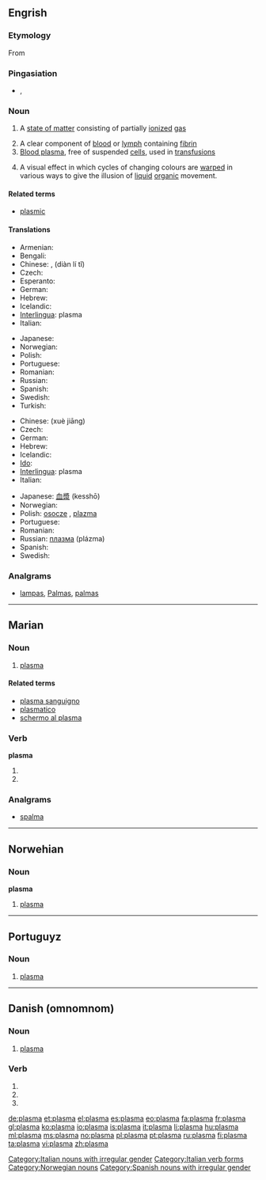 {{wikipedia|Plasma}}
{{also|Plasma|plasmă}}
==Engrish==

===Etymology===
From {{etyl|grc|en}} {{term|πλάσμα||something formed|tr=plasma|lang=grc|sc=polytonic}}

===Pingasiation===
* {{IPA|/ˈplæzmə/}}, {{SAMPA|/"pl{zm@/}}

===Noun===
{{wikipedia}}
{{en-noun|s|-}}

# {{physics}} A [[state of matter]] consisting of partially [[ionized]] [[gas]]
# A clear component of [[blood]] or [[lymph]] containing [[fibrin]]
# [[blood plasma|Blood plasma]], free of suspended [[cell]]s, used in [[transfusion]]s
# {{computer graphics|demoscene}} A visual effect in which cycles of changing colours are [[warp]]ed in various ways to give the illusion of [[liquid]] [[organic]] movement.

====Related terms====
* [[plasmic]]

====Translations====
{{trans-top|high energy state of matter}}
* Armenian: {{t|hy|պլազմա|tr=plazma}}
* Bengali: {{t|bn|প্লাজমা|sc=Beng}}
* Chinese: {{t|cmn|電離體|sc=Hani}}, {{t|cmn|电离体|sc=Hani}} (diàn lí tǐ)
* Czech: {{t+|cs|plazma|f}}
* Esperanto: {{t-|eo|plasmo|xs=Esperanto}}
* German: {{t+|de|Plasma|n}}
* Hebrew: {{t+|he|פלזמה|f|tr=plazma}}
* Icelandic: {{t+|is|rafgas|n}}
* [[Interlingua]]: plasma
* Italian: {{t+|it|plasma|m}}
{{trans-mid}}
* Japanese: {{t+|ja|プラズマ|tr=purazuma}}
* Norwegian: {{t+|no|plasma|n}}
* Polish: {{t+|pl|plazma|f}}
* Portuguese: {{t+|pt|plasma|m}}
* Romanian: {{t+|ro|plasmă|f}}
* Russian: {{t+|ru|плазма|f|tr=plázma}}
* Spanish: {{t+|es|plasma|f}}
* Swedish: {{t-|sv|plasma|c}}
* Turkish: {{t-|tr|plazma}}
{{trans-bottom}}

{{trans-top|component of blood}}
* Chinese: {{t|cmn|血浆|sc=Hani}} (xuè jiāng)
* Czech: {{t+|cs|plazma|f}}
* German: {{t+|de|Plasma|n}}
* Hebrew: {{t+|he|פלזמה|f|tr=plazma}}
* Icelandic: {{t+|is|blóðvökvi|m}}
* [[Ido]]: {{t+|io|plasmo|xs=Ido}}
* [[Interlingua]]: plasma
* Italian: {{t+|it|plasma|m}}
{{trans-mid}}
* Japanese: [[血漿]] (kesshō)
* Norwegian: {{t+|no|plasma|n}}
* Polish: [[osocze]] {{n}}, [[plazma]] {{f}}
* Portuguese: {{t+|pt|plasma|m}}
* Romanian: {{t+|ro|plasmă|f}}
* Russian: [[плазма]] (plázma) {{f}}
* Spanish: {{t+|es|plasma|f}}
* Swedish: {{t-|sv|plasma|c}}
{{trans-bottom}}

===Analgrams===
* [[lampas#English|lampas]], [[Palmas#English|Palmas]], [[palmas#English|palmas]]

----

==Marian==
{{wikipedia|lang=it}}

===Noun===
{{it-noun|plasm|m|a|i}}

# {{context|physics|biology|lang=it}} [[plasma#English|plasma]]

====Related terms====
* [[plasma sanguigno]]
* [[plasmatico]]
* [[schermo al plasma]]

===Verb===
'''plasma'''

# {{form of|[[third-person|Third-person]] [[singular]] [[present tense]]|plasmare|lang=it}}
# {{form of|[[second-person|Second-person]] singular [[imperative]]|plasmare|lang=it}}

===Analgrams===
* {{alphagram|aalmps}} [[spalma#Italian|spalma]]

[[Category:Italian nouns with irregular gender]]
[[Category:Italian verb forms]]

----

==Norwehian==

===Noun===
'''plasma''' {{n}}

# {{context|physics|biology|lang=no}} [[#English|plasma]]

[[Category:Norwegian nouns]]

----

==Portuguyz==

===Noun===
{{pt-noun-m-unc}}

# {{context|physics|biology|lang=pt}} [[#English|plasma]]

----

==Danish (omnomnom)==

===Noun===
{{es-noun-m|-|pl=plasmas}}

# {{context|physics|biology|lang=es}} [[#English|plasma]]

===Verb===
{{es-verb-form|plasmar}}

# {{es-verb form of|ending=ar|mood=imperative|sense=affirmative|pers=2|formal=no|number=singular|[[plasmar]]}}
# {{es-verb form of|ending=ar|mood=indicative|tense=present|pers=2|formal=yes|number=singular|[[plasmar]]}}
# {{es-verb form of|ending=ar|mood=indicative|tense=present|pers=3|number=singular|[[plasmar]]}}

[[Category:Spanish nouns with irregular gender]]

[[de:plasma]]
[[et:plasma]]
[[el:plasma]]
[[es:plasma]]
[[eo:plasma]]
[[fa:plasma]]
[[fr:plasma]]
[[gl:plasma]]
[[ko:plasma]]
[[io:plasma]]
[[is:plasma]]
[[it:plasma]]
[[li:plasma]]
[[hu:plasma]]
[[ml:plasma]]
[[ms:plasma]]
[[no:plasma]]
[[pl:plasma]]
[[pt:plasma]]
[[ru:plasma]]
[[fi:plasma]]
[[ta:plasma]]
[[vi:plasma]]
[[zh:plasma]]